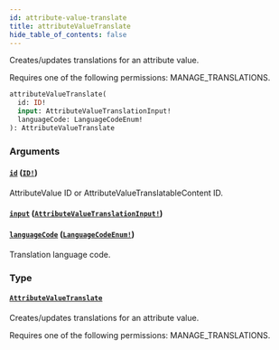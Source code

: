 ```yaml
---
id: attribute-value-translate
title: attributeValueTranslate
hide_table_of_contents: false
---
```


Creates/updates translations for an attribute value.

Requires one of the following permissions: MANAGE_TRANSLATIONS.

```graphql
attributeValueTranslate(
  id: ID!
  input: AttributeValueTranslationInput!
  languageCode: LanguageCodeEnum!
): AttributeValueTranslate
```

### Arguments

#### [`id`](#) ([`ID!`](../../../developer/api-reference/scalars/id))

AttributeValue ID or AttributeValueTranslatableContent ID.

#### [`input`](#) ([`AttributeValueTranslationInput!`](../../../developer/api-reference/inputs/attribute-value-translation-input))

#### [`languageCode`](#) ([`LanguageCodeEnum!`](../../../developer/api-reference/enums/language-code-enum))

Translation language code.

### Type

#### [`AttributeValueTranslate`](../../../developer/api-reference/objects/attribute-value-translate)

Creates/updates translations for an attribute value.

Requires one of the following permissions: MANAGE_TRANSLATIONS.
